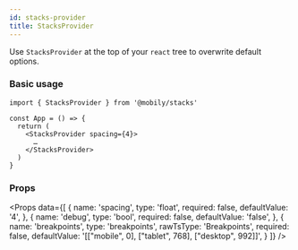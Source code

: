 ```yaml
---
id: stacks-provider
title: StacksProvider
---
```



Use `StacksProvider` at the top of your `react` tree to overwrite default options.

### Basic usage

```tsx
import { StacksProvider } from '@mobily/stacks'

const App = () => {
  return (
    <StacksProvider spacing={4}>
      …
    </StacksProvider>
  )
}
```

### Props

<Props
  data={[
    {
      name: 'spacing',
      type: 'float',
      required: false,
      defaultValue: '4',
    },
    {
      name: 'debug',
      type: 'bool',
      required: false,
      defaultValue: 'false',
    },
    {
      name: 'breakpoints',
      type: 'breakpoints',
      rawTsType: 'Breakpoints',
      required: false,
      defaultValue: '[["mobile", 0], ["tablet", 768], ["desktop", 992]]',
    }
  ]}
/>
